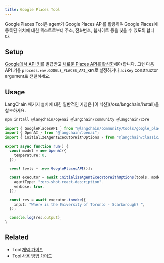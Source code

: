 ```yaml
---
title: Google Places Tool
---
```


Google Places Tool은 agent가 Google Places API를 활용하여 Google Places에 등록된 위치에 대한 텍스트로부터 주소, 전화번호, 웹사이트 등을 찾을 수 있도록 합니다.

## Setup

[Google에서 API 키](https://developers.google.com/maps/documentation/places/web-service/overview)를 발급받고 [새로운 Places API를 활성화](https://console.cloud.google.com/apis/library/places.googleapis.com)해야 합니다. 그런 다음 API 키를 `process.env.GOOGLE_PLACES_API_KEY`로 설정하거나 `apiKey` constructor argument로 전달하세요.

## Usage

<Tip>
LangChain 패키지 설치에 대한 일반적인 지침은 [이 섹션](/oss/langchain/install)을 참조하세요.
</Tip>

```bash npm
npm install @langchain/openai @langchain/community @langchain/core
```

```typescript
import { GooglePlacesAPI } from "@langchain/community/tools/google_places";
import { OpenAI } from "@langchain/openai";
import { initializeAgentExecutorWithOptions } from "@langchain/classic/agents";

export async function run() {
  const model = new OpenAI({
    temperature: 0,
  });

  const tools = [new GooglePlacesAPI()];

  const executor = await initializeAgentExecutorWithOptions(tools, model, {
    agentType: "zero-shot-react-description",
    verbose: true,
  });

  const res = await executor.invoke({
    input: "Where is the University of Toronto - Scarborough? ",
  });

  console.log(res.output);
}
```

## Related

- Tool [개념 가이드](/oss/langchain/tools)
- Tool [사용 방법 가이드](/oss/langchain/tools)